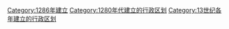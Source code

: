 {{Cat topic in year| topic=建立的行政区划|year=1286}}
[[Category:1286年建立|Category:1286年建立]]
[[Category:1280年代建立的行政区划|Category:1280年代建立的行政区划]]
[[Category:13世纪各年建立的行政区划|Category:13世纪各年建立的行政区划]]
